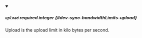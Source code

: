 
<details className="config-field" data-expandable="false" open>
<summary>

##### `upload` <span className="config-field-required" data-required="false">required</span> <span className="config-field-type">integer</span> <span className="config-field-default"></span> <span className="config-field-enum"></span> {#dev-sync-bandwidthLimits-upload}

Upload is the upload limit in kilo bytes per second.

</summary>



</details>
